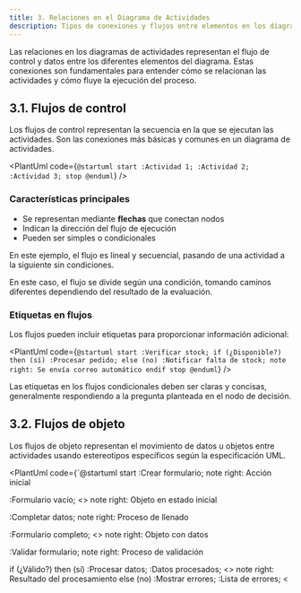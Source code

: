```yaml
---
title: 3. Relaciones en el Diagrama de Actividades
description: Tipos de conexiones y flujos entre elementos en los diagramas de actividades UML
---
```




Las relaciones en los diagramas de actividades representan el flujo de control y datos entre los diferentes elementos del diagrama. Estas conexiones son fundamentales para entender cómo se relacionan las actividades y cómo fluye la ejecución del proceso.

## 3.1. Flujos de control

Los flujos de control representan la secuencia en la que se ejecutan las actividades. Son las conexiones más básicas y comunes en un diagrama de actividades.

<PlantUml code={`@startuml
start
:Actividad 1;
:Actividad 2;
:Actividad 3;
stop
@enduml`} />

### Características principales

- Se representan mediante **flechas** que conectan nodos
- Indican la dirección del flujo de ejecución
- Pueden ser simples o condicionales

<Tabs>
  <TabItem label="Flujo simple">
    <PlantUml code={`@startuml
start
:Recibir solicitud;
:Procesar solicitud;
:Enviar respuesta;
stop
@enduml`} />
    <p>En este ejemplo, el flujo es lineal y secuencial, pasando de una actividad a la siguiente sin condiciones.</p>
  </TabItem>
  <TabItem label="Flujo condicional">
    <PlantUml code={`@startuml
start
:Verificar edad;
if (¿Mayor de 18?) then (sí)
  :Permitir acceso;
else (no)
  :Denegar acceso;
endif
stop
@enduml`} />
    <p>En este caso, el flujo se divide según una condición, tomando caminos diferentes dependiendo del resultado de la evaluación.</p>
  </TabItem>
</Tabs>

### Etiquetas en flujos

Los flujos pueden incluir etiquetas para proporcionar información adicional:

<PlantUml code={`@startuml
start
:Verificar stock;
if (¿Disponible?) then (sí)
  :Procesar pedido;
else (no)
  :Notificar falta de stock;
  note right: Se envía correo automático
endif
stop
@enduml`} />

<Aside type="tip">
  Las etiquetas en los flujos condicionales deben ser claras y concisas, generalmente respondiendo a la pregunta planteada en el nodo de decisión.
</Aside>

## 3.2. Flujos de objeto

Los flujos de objeto representan el movimiento de datos u objetos entre actividades usando estereotipos específicos según la especificación UML.

<PlantUml code={`@startuml
start
:Crear formulario;
note right: Acción inicial

:Formulario vacío; <<object>>
note right: Objeto en estado inicial

:Completar datos;
note right: Proceso de llenado

:Formulario completo; <<object>>
note right: Objeto con datos

:Validar formulario;
note right: Proceso de validación

if (¿Válido?) then (sí)
  :Procesar datos;
  :Datos procesados; <<object>>
  note right: Resultado del procesamiento
else (no)
  :Mostrar errores;
  :Lista de errores; <<object>>
  note right: Información de errores
endif
stop
@enduml`} />

### Características principales

- Conectan nodos de acción con nodos de objeto
- Muestran cómo los datos son producidos y consumidos
- Pueden indicar transformaciones de datos

<Tabs>
  <TabItem label="Producción de datos">
    <PlantUml code={`@startuml
start
:Generar informe;
:Informe mensual; <<object>>
stop
@enduml`} />
    <p>Una actividad produce un objeto como resultado.</p>
  </TabItem>
  <TabItem label="Consumo de datos">
    <PlantUml code={`@startuml
start
:Solicitud de cliente; <<object>>
:Procesar solicitud;
stop
@enduml`} />
    <p>Una actividad consume un objeto como entrada.</p>
  </TabItem>
  <TabItem label="Transformación de datos">
    <PlantUml code={`@startuml
start
:Datos crudos; <<object>>
:Limpiar datos;
:Datos limpios; <<object>>
:Analizar datos;
:Resultados del análisis; <<object>>
stop
@enduml`} />
    <p>Una secuencia de actividades que transforman progresivamente los datos.</p>
  </TabItem>
</Tabs>

## 3.3. Flujos concurrentes

Los flujos concurrentes representan actividades que pueden ejecutarse en paralelo. Se crean mediante nodos de bifurcación (fork) y unión (join).

<PlantUml code={`@startuml
start
:Iniciar proceso;
fork
  :Actividad A;
fork again
  :Actividad B;
fork again
  :Actividad C;
end fork
:Finalizar proceso;
stop
@enduml`} />

### Características principales

- Permiten modelar procesos que ocurren simultáneamente
- Comienzan con un nodo de bifurcación (fork)
- Terminan con un nodo de unión (join) que sincroniza los flujos
- Cada rama puede contener múltiples actividades y decisiones

<Tabs>
  <TabItem label="Bifurcación simple">
    <PlantUml code={`@startuml
start
:Recibir pedido;
fork
  :Preparar factura;
fork again
  :Empaquetar productos;
end fork
:Enviar pedido;
stop
@enduml`} />
    <p>Dos actividades que pueden realizarse en paralelo.</p>
  </TabItem>
  <TabItem label="Bifurcación compleja">
    <PlantUml code={`@startuml
start
:Iniciar proyecto;
fork
  :Diseñar interfaz;
  :Validar diseño;
fork again
  :Configurar base de datos;
  if (¿Migración necesaria?) then (sí)
    :Migrar datos;
  endif
  :Probar conexión;
end fork
:Integrar componentes;
stop
@enduml`} />
    <p>Flujos paralelos con diferentes niveles de complejidad en cada rama.</p>
  </TabItem>
</Tabs>

<Aside type="note">
  Los flujos concurrentes no necesariamente implican ejecución simultánea en términos de tiempo real; representan independencia lógica entre actividades.
</Aside>

## 3.4. Flujos de excepción

Los flujos de excepción representan caminos alternativos que se toman cuando ocurren errores o excepciones durante la ejecución normal.

<PlantUml code={`@startuml
start
:Iniciar operación;
note right: Preparación del proceso

if (¿Operación segura?) then (sí)
  :Ejecutar tarea crítica;
  note right: Ejecución normal
  :Completar operación;
  note right: Finalización exitosa
else (no)
  :Detectar error;
  note right: Identificación del problema
  :Manejar error;
  note right: Gestión del error
  :Registrar incidente;
  note right: Log para auditoría
endif
stop
@enduml`} />

### Características principales

- Representan el manejo de situaciones excepcionales
- Permiten modelar mecanismos de recuperación
- Pueden dirigir el flujo a diferentes partes del diagrama

<Tabs>
  <TabItem label="Excepción simple">
    <PlantUml code={`@startuml
start
:Conectar a servicio;
if (¿Conexión exitosa?) then (sí)
  :Realizar operación;
else (no)
  :Error de conexión; <<object>>
  :Notificar error;
endif
stop
@enduml`} />
    <p>Manejo básico de un error de conexión.</p>
  </TabItem>
  <TabItem label="Múltiples excepciones">
    <PlantUml code={`@startuml
start
:Procesar transacción;
if (¿Resultado?) then (éxito)
  :Confirmar transacción;
else (error)
  if (¿Tipo de error?) then (datos)
    :Solicitar corrección;
    :Reintentar proceso;
  elseif (conexión) then
    :Reintentar conexión;
    :Reintentar proceso;
  else (crítico)
    :Cancelar operación;
    :Notificar administrador;
  endif
endif
stop
@enduml`} />
    <p>Manejo de diferentes tipos de excepciones con estrategias específicas para cada una.</p>
  </TabItem>
</Tabs>

## 3.5. Flujos iterativos

Los flujos iterativos representan actividades que se repiten hasta que se cumple una condición específica.

<PlantUml code={`@startuml
start
:Inicializar contador;
while (¿Contador < 10?) is (sí)
  :Incrementar contador;
  :Realizar operación;
endwhile (no)
:Finalizar proceso;
stop
@enduml`} />

### Características principales

- Modelan bucles y repeticiones
- Incluyen una condición de continuación o terminación
- Pueden representarse con diferentes estructuras (while, repeat, foreach)

<Tabs>
  <TabItem label="Bucle while">
    <PlantUml code={`@startuml
start
:Obtener lista de tareas;
while (¿Hay más tareas?) is (sí)
  :Procesar siguiente tarea;
endwhile (no)
:Generar informe;
stop
@enduml`} />
    <p>Bucle que continúa mientras queden tareas por procesar.</p>
  </TabItem>
  <TabItem label="Bucle repeat">
    <PlantUml code={`@startuml
start
repeat
  :Solicitar datos;
  :Validar entrada;
repeat while (¿Datos inválidos?) is (sí)
:Procesar datos;
stop
@enduml`} />
    <p>Bucle que se ejecuta al menos una vez y repite si los datos son inválidos.</p>
  </TabItem>
  <TabItem label="Bucle foreach">
    <PlantUml code={`@startuml
start
:Obtener lista de productos;
:Lista de productos; <<object>>
:Inicializar total = 0;
partition "Para cada producto" {
  :Calcular precio con impuestos;
  :Añadir al total;
}
:Mostrar total;
stop
@enduml`} />
    <p>Representación de un bucle que procesa cada elemento de una colección.</p>
  </TabItem>
</Tabs>

<Aside type="tip">
  Los flujos iterativos deben incluir siempre una condición clara de terminación para evitar bucles infinitos en el proceso modelado.
</Aside>

## 3.6. Flujos de interrupción

Los flujos de interrupción representan eventos que pueden interrumpir una actividad en curso y redirigir el flujo a otra parte del diagrama.

<PlantUml code={`@startuml
start
:Iniciar proceso largo;
:Ejecutar tarea;
note right: Puede ser interrumpido
if (¿Solicitud de cancelación?) then (sí)
  :Detener proceso;
  :Limpiar recursos;
  stop
else (no)
  :Continuar ejecución;
endif
:Completar proceso;
stop
@enduml`} />

### Características principales

- Representan eventos que pueden ocurrir durante la ejecución de una actividad
- Permiten modelar cancelaciones, timeouts o intervenciones externas
- Redirigen el flujo a actividades de manejo específicas

<Tabs>
  <TabItem label="Timeout">
    <PlantUml code={`@startuml
start
:Enviar solicitud;
:Esperar respuesta;
if (¿Respuesta recibida?) then (sí)
  :Procesar respuesta;
else (timeout)
  :Registrar timeout;
  :Reintentar o cancelar;
endif
stop
@enduml`} />
    <p>Manejo de un timeout durante la espera de una respuesta.</p>
  </TabItem>
  <TabItem label="Cancelación por usuario">
    <PlantUml code={`@startuml
start
:Iniciar descarga;
while (¿Descarga en progreso?) is (sí)
  :Transferir datos;
  if (¿Usuario canceló?) then (sí)
    :Detener transferencia;
    :Eliminar archivos parciales;
    stop
  endif
endwhile (completada)
:Verificar integridad;
stop
@enduml`} />
    <p>Proceso que puede ser cancelado por el usuario en cualquier momento.</p>
  </TabItem>
</Tabs>

## 3.7. Flujos entre particiones (Swimlanes)

Los flujos entre particiones representan transferencias de control o responsabilidad entre diferentes actores o sistemas.

<PlantUml code={`@startuml
|Cliente|
start
:Realizar pedido;
|Sistema|
:Validar pedido;
:Procesar pago;
|Almacén|
:Preparar productos;
|Logística|
:Enviar pedido;
|Cliente|
:Recibir pedido;
stop
@enduml`} />

### Características principales

- Cruzan los límites entre diferentes particiones (swimlanes)
- Representan transferencias de responsabilidad
- Ayudan a identificar interfaces entre actores o sistemas

<Tabs>
  <TabItem label="Proceso de compra">
    <PlantUml code={`@startuml
|Cliente|
start
:Seleccionar productos;
:Iniciar checkout;
|Sistema de pago|
:Solicitar datos de pago;
|Cliente|
:Proporcionar datos;
|Sistema de pago|
:Validar datos;
if (¿Datos válidos?) then (sí)
  :Procesar transacción;
  |Sistema|
  :Confirmar pedido;
  |Almacén|
  :Preparar envío;
else (no)
  |Cliente|
  :Corregir datos;
  backward:Proporcionar datos;
endif
stop
@enduml`} />
    <p>Proceso de compra que involucra múltiples actores con transferencias de responsabilidad.</p>
  </TabItem>
  <TabItem label="Proceso de soporte">
    <PlantUml code={`@startuml
|Cliente|
start
:Reportar problema;
|Soporte nivel 1|
:Analizar problema;
if (¿Puede resolver?) then (sí)
  :Solucionar problema;
  |Cliente|
  :Verificar solución;
else (no)
  |Soporte nivel 2|
  :Investigar a fondo;
  :Desarrollar solución;
  |Soporte nivel 1|
  :Comunicar solución;
  |Cliente|
  :Aplicar solución;
endif
:Confirmar resolución;
stop
@enduml`} />
    <p>Proceso de soporte técnico con escalamiento entre diferentes niveles.</p>
  </TabItem>
</Tabs>

<Aside type="note">
  Los flujos entre particiones son especialmente útiles para identificar puntos de comunicación y posibles cuellos de botella en procesos que involucran múltiples actores.
</Aside>

## 3.8. Flujos de señal

Los flujos de señal representan la comunicación asíncrona entre diferentes partes del diagrama usando estereotipos específicos.

<PlantUml code={`@startuml
start
:Iniciar proceso;
note right: Proceso principal

:Ejecutar tarea larga;
note right: Operación que toma tiempo

:Enviar notificación de inicio; <<sendSignal>>
note right: Señal asíncrona de inicio

:Continuar procesamiento;
note right: Proceso continúa

:Recibir confirmación; <<acceptEvent>>
note right: Espera evento de confirmación

:Finalizar proceso;
note right: Conclusión del proceso
stop
@enduml`} />

### Características principales

- Representan comunicación asíncrona
- Pueden enviar o recibir señales
- No requieren que el emisor espere por una respuesta

<Tabs>
  <TabItem label="Envío de señal">
    <PlantUml code={`@startuml
start
:Detectar error crítico;
:Enviar alerta; <<sendSignal>>
:Intentar recuperación;
stop
@enduml`} />
    <p>Envío de una señal de alerta cuando se detecta un error.</p>
  </TabItem>
  <TabItem label="Recepción de señal">
    <PlantUml code={`@startuml
start
:Iniciar monitoreo;
:Recibir señal de evento; <<acceptEvent>>
:Procesar evento;
stop
@enduml`} />
    <p>Recepción de una señal que desencadena el procesamiento.</p>
  </TabItem>
  <TabItem label="Comunicación bidireccional">
    <PlantUml code={`@startuml
|Sistema A|
start
:Iniciar operación;
:Solicitar datos; <<sendSignal>>
:Esperar respuesta; <<acceptEvent>>
:Recibir datos; <<acceptEvent>>
:Procesar datos;
stop

|Sistema B|
start
:Recibir solicitud; <<acceptEvent>>
:Buscar datos;
:Enviar datos; <<sendSignal>>
stop
@enduml`} />
    <p>Comunicación asíncrona bidireccional entre dos sistemas.</p>
  </TabItem>
</Tabs>

## 3.9. Flujos de tiempo

Los flujos de tiempo representan restricciones temporales o eventos basados en tiempo usando estereotipos específicos.

<PlantUml code={`@startuml
start
:Iniciar proceso;
note right: Proceso principal

:Esperar 30 minutos; <<timeEvent>>
note right: Evento temporal con duración específica

if (¿Respuesta recibida?) then (sí)
  :Continuar proceso;
  note right: Flujo normal
else (no)
  :Escalar incidencia;
  note right: Flujo de escalamiento
endif
stop
@enduml`} />

### Características principales

- Representan esperas, timeouts o eventos temporales
- Pueden incluir duraciones específicas
- Modelan restricciones de tiempo en el proceso

<Tabs>
  <TabItem label="Timeout">
    <PlantUml code={`@startuml
start
:Enviar solicitud de aprobación; <<sendSignal>>
:Esperar respuesta máx. 24h; <<timeEvent>>
if (¿Respuesta recibida a tiempo?) then (sí)
  :Recibir respuesta; <<acceptEvent>>
  if (¿Aprobada?) then (sí)
    :Continuar proceso;
  else (no)
    :Notificar rechazo;
    stop
  endif
else (timeout)
  :Aplicar aprobación automática;
  note right: Regla de negocio: Aprobar por defecto si no hay respuesta
endif
:Finalizar proceso;
stop
@enduml`} />
    <p>Proceso con un timeout que resulta en una aprobación automática.</p>
  </TabItem>
  <TabItem label="Eventos programados">
    <PlantUml code={`@startuml
start
:Iniciar campaña;
fork
  :Ejecutar campaña;
fork again
  :Esperar 7 días; <<timeEvent>>
  :Enviar recordatorio; <<sendSignal>>
  :Esperar 3 días; <<timeEvent>>
  :Enviar último recordatorio; <<sendSignal>>
end fork
:Finalizar campaña;
:Generar informe de resultados;
stop
@enduml`} />
    <p>Proceso con eventos programados que ocurren en momentos específicos.</p>
  </TabItem>
</Tabs>

<Aside type="tip">
  Los flujos de tiempo son especialmente útiles para modelar procesos de negocio con plazos específicos, recordatorios programados o acciones que deben ocurrir después de ciertos intervalos.
</Aside>

Estas relaciones entre elementos son fundamentales para crear diagramas de actividades efectivos que representen con precisión los flujos de trabajo y procesos. En la siguiente sección, exploraremos la notación UML específica para representar estos elementos y relaciones.

